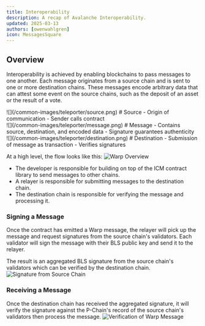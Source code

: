 ```yaml
---
title: Interoperability
description: A recap of Avalanche Interoperability.
updated: 2025-03-13
authors: [owenwahlgren]
icon: MessagesSquare
---
```


## Overview
Interoperability is achieved by enabling blockchains to pass messages to one another. Each message originates from a source chain and is sent to one or more destination chains. These messages encode arbitrary data that can attest some event on the source chains, such as the deposit of an asset or the result of a vote.

<div class="flex space-x-8">
    <div class="flex-1">
        ![](/common-images/teleporter/source.png)
        # Source
        - Origin of communication
        - Sender calls contract
    </div>
    <div class="flex-1">
        ![](/common-images/teleporter/message.png)
        # Message
        - Contains source, destination, and encoded data
        - Signature guarantees  authenticity
    </div>
    <div class="flex-1">
        ![](/common-images/teleporter/destination.png)
        # Destination
        - Submission of message as transaction
        - Verifies signatures
    </div>
</div>

At a high level, the flow looks like this:
<img src="/course-images/l1-validator-management/overview.png" alt="Warp Overview" />
- The developer is responsible for building on top of the ICM contract library to send messages to other chains.
- A relayer is responsible for submitting messages to the destination chain.
- The destination chain is responsible for verifying the message and processing it.

### Signing a Message

Once the contract has emitted a Warp message, the relayer will pick up the message and request signatures from the source chain's validators. Each validator will sign the message with their BLS public key and send it to the relayer. 

The result is an aggregated BLS signature from the source chain's validators which can be verified by the destination chain.
<img src="/course-images/l1-validator-management/signature.png" alt="Signature from Source Chain" />

### Receiving a Message

Once the destination chain has received the aggregated signature, it will verify the signature against the P-Chain's record of the source chain's validators then process the message.
<img src="/course-images/l1-validator-management/verification.png" alt="Verification of Warp Message" />



